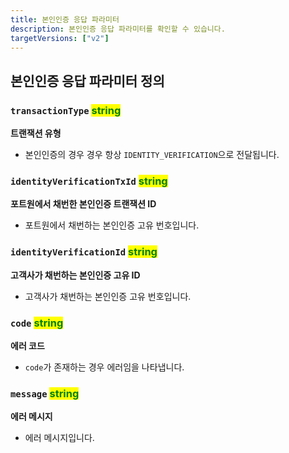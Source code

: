 ```yaml
---
title: 본인인증 응답 파라미터
description: 본인인증 응답 파라미터를 확인할 수 있습니다.
targetVersions: ["v2"]
---
```


## 본인인증 응답 파라미터 정의

### **`transactionType`** <mark style="color:green;">**string**</mark>

**트랜잭션 유형**

- 본인인증의 경우 경우 항상 `IDENTITY_VERIFICATION`으로 전달됩니다.

### **`identityVerificationTxId`** <mark style="color:green;">**string**</mark>

**포트원에서 채번한 본인인증 트랜잭션 ID**

- 포트원에서 채번하는 본인인증 고유 번호입니다.

### **`identityVerificationId`** <mark style="color:green;">**string**</mark>

**고객사가 채번하는 본인인증 고유 ID**

- 고객사가 채번하는 본인인증 고유 번호입니다.

### **`code`** <mark style="color:green;">**string**</mark>

**에러 코드**

- `code`가 존재하는 경우 에러임을 나타냅니다.

### **`message`** <mark style="color:green;">**string**</mark>

**에러 메시지**

- 에러 메시지입니다.
